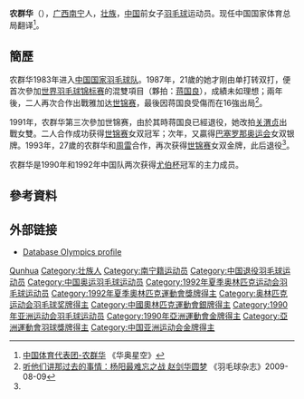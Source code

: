 {{noteTA|G1=Badminton}}
{{Infobox 羽球選手
| playername              = 農群華
| image                   =
| caption                 = 
| birth_name              = 
| date_of_birth           = {{birth date and age|1966|3|16}}<ref name="Full Profile">[http://bwfcontent.tournamentsoftware.com/profile/biography.aspx?id=02C5B2B8-BD95-4744-BA3B-FC8BF527FA71 Full Profile] {{Wayback|url=http://bwfcontent.tournamentsoftware.com/profile/biography.aspx?id=02C5B2B8-BD95-4744-BA3B-FC8BF527FA71 |date=20151227003854 }}{{en}}</ref>
| place_of_birth          = {{CHN}}
| residence               =
| height                  = {{height|m=1.65}}<ref name="Full Profile"/>
| weight                  = 
| handedness              = 右手<ref name="Full Profile"/>
| country                 = {{CHN}}
| years_started           = 
| event                   = 女子雙打、混合雙打
| highest_ranking         =  
| date_of_highest_ranking = 
| current_ranking         = 現已退役
| played                  = 67勝–17負（女雙）<br/>13勝–9負（混雙）
| titles                  = [[File:Gold_medal_world_centered-2.svg|15px]] [[世界羽毛球錦標賽|世錦賽]]：2（女雙）<br/>[[File:Simple_silver_cup.svg|15px]] [[優霸盃|優霸盃]]：2
| bwf_profile             = 02C5B2B8-BD95-4744-BA3B-FC8BF527FA71
| bwf_id                  = 405
}}
{{MedalTableTop}}
{{MedalSport |女子[[羽毛球|羽毛球]]}}
{{MedalCountry | {{CHN}}}}
{{MedalCompetition | [[夏季奧林匹克運動會|夏季奧林匹克運動會]]}}
{{MedalSilver| [[1992年夏季奧林匹克運動會羽毛球比賽|1992年 巴塞隆納]] | 女子雙打}}
{{MedalCompetition | [[世界羽毛球錦標賽|世界羽毛球錦標賽]]}}
{{MedalGold| [[1991年世界羽毛球锦标赛|1991年 哥本哈根]] | 女子雙打}}
{{MedalGold| [[1993年世界羽毛球锦标赛|1993年 伯明罕]] | 女子雙打}}
{{MedalCompetition | [[尤伯盃|尤伯盃]]}}
{{MedalGold| [[1990年優霸盃|1990年 名古屋/東京]] | 女子團體}}
{{MedalGold| [[1992年優霸盃|1992年 吉隆坡]] | 女子團體}}
{{MedalBottom}}

'''农群华'''（{{bd|1966年|3月16日|catIdx=Nong Qunhua}}），[[广西|广西]][[南宁|南宁]]人，[[壮族|壮族]]，[[中华人民共和国|中国]]前女子[[羽毛球|羽毛球]]运动员。现任中国国家体育总局翻译<ref>[http://2010chinateam.sports.cn/index.php/personview/persons/1321 中国体育代表团-农群华] {{Wayback|url=http://2010chinateam.sports.cn/index.php/personview/persons/1321 |date=20160304095046 }}《华奥星空》</ref>。

== 簡歷 ==
农群华1983年进入[[中国国家羽毛球队|中国国家羽毛球队]]。1987年，21歲的她才刚由单打转双打，便首次參加[[1987年世界羽毛球锦标赛|世界羽毛球锦标赛]]的混雙項目（夥拍：[[蒋国良|蒋国良]]），成績未如理想；兩年後，二人再次合作出戰雅加达[[1989年世界羽毛球锦标赛|世锦赛]]，最後因蒋国良受傷而在16強出局<ref name="羽毛球杂志0809">[http://sports.sina.com.cn/o/2009-08-09/07574525672.shtml 听他们讲那过去的事情：杨阳最难忘之战 赵剑华圆梦] {{Wayback|url=http://sports.sina.com.cn/o/2009-08-09/07574525672.shtml |date=20160304104528 }}《羽毛球杂志》2009-08-09</ref>。

1991年，农群华第三次參加世锦赛，由於其時蒋国良已經退役，她改拍[[关渭贞|关渭贞]]出戰女雙。二人合作成功获得[[1991年世界羽毛球锦标赛|世锦赛]]女双冠军；次年，又贏得[[1992年夏季奥林匹克运动会|巴塞罗那奥运会]]女双银牌。1993年，27歲的农群华和[[周雷|周雷]]合作，再次获得[[1993年世界羽毛球锦标赛|世锦赛]]女双金牌，此后退役<ref name="羽毛球杂志0809"/>。

农群华是1990年和1992年中国队两次获得[[尤伯杯|尤伯杯]]冠军的主力成员。

== 參考資料==
{{reflist}}

== 外部链接 ==
* [https://web.archive.org/web/20070825025127/http://www.databaseolympics.com/players/playerpage.htm?ilkid=NONGQUN01 Database Olympics profile]

{{尤伯杯冠军}}
{{世界羽毛球錦標賽女雙冠軍}}
{{亚洲运动会羽毛球比赛女子双打冠军}}
{{亚洲运动会羽毛球比赛女子团体冠军}}

{{Authority control}}
{{DEFAULTSORT:Nong Qunhua}}
[[Category:農姓|Qunhua]]
[[Category:壮族人|Category:壮族人]]
[[Category:南宁籍运动员|Category:南宁籍运动员]]
[[Category:中国退役羽毛球运动员|Category:中国退役羽毛球运动员]]
[[Category:中国奥运羽毛球运动员|Category:中国奥运羽毛球运动员]]
[[Category:1992年夏季奥林匹克运动会羽毛球运动员|Category:1992年夏季奥林匹克运动会羽毛球运动员]]
[[Category:1992年夏季奧林匹克運動會獎牌得主|Category:1992年夏季奧林匹克運動會獎牌得主]]
[[Category:奥林匹克运动会羽毛球奖牌得主|Category:奥林匹克运动会羽毛球奖牌得主]]
[[Category:中國奧林匹克運動會銀牌得主|Category:中國奧林匹克運動會銀牌得主]]
[[Category:1990年亚洲运动会羽毛球运动员|Category:1990年亚洲运动会羽毛球运动员]]
[[Category:1990年亞洲運動會金牌得主|Category:1990年亞洲運動會金牌得主]]
[[Category:亞洲運動會羽球獎牌得主|Category:亞洲運動會羽球獎牌得主]]
[[Category:中国亚洲运动会金牌得主|Category:中国亚洲运动会金牌得主]]